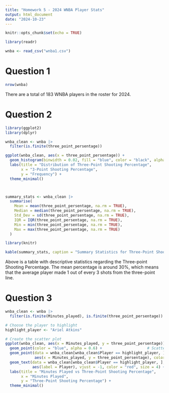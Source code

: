 ```yaml
---
title: "Homework 5 - 2024 WNBA Player Stats"
output: html_document
date: "2024-10-23"
---
```


```r
knitr::opts_chunk$set(echo = TRUE)
```

```r
library(readr)

wnba <- read_csv("wnba1.csv")
```

# Question 1

```r
nrow(wnba)
```

There are a total of 183 WNBA players in the roster for 2024.

# Question 2

```r
library(ggplot2)
library(dplyr)

wnba_clean <- wnba |>
  filter(is.finite(three_point_persentage))

ggplot(wnba_clean, aes(x = three_point_persentage)) +
  geom_histogram(binwidth = 0.02, fill = "blue", color = "black", alpha = 0.7) +
  labs(title = "Distribution of Three-Point Shooting Percentage", 
       x = "3-Point Shooting Percentage", 
       y = "Frequency") +
  theme_minimal()



summary_stats <- wnba_clean |>
  summarise(
    Mean = mean(three_point_persentage, na.rm = TRUE),
    Median = median(three_point_persentage, na.rm = TRUE),
    Std_Dev = sd(three_point_persentage, na.rm = TRUE),
    IQR = IQR(three_point_persentage, na.rm = TRUE),
    Min = min(three_point_persentage, na.rm = TRUE),
    Max = max(three_point_persentage, na.rm = TRUE)
  )

library(knitr)

kable(summary_stats, caption = "Summary Statistics for Three-Point Shooting Percentage")


```

Above is a table with descriptive statistics regarding the Three-point Shooting Percentage. The mean percentage is around 30%, which means that the average player made 1 out of every 3 shots from the three-point line.

# Question 3

```r

wnba_clean <- wnba |>
  filter(is.finite(Minutes_played), is.finite(three_point_persentage))

# Choose the player to highlight
highlight_player <- "Ariel Atkins"

# Create the scatter plot
ggplot(wnba_clean, aes(x = Minutes_played, y = three_point_persentage)) +
  geom_point(color = "blue", alpha = 0.6) +                    # Scatter points
  geom_point(data = wnba_clean[wnba_clean$Player == highlight_player, ], 
             aes(x = Minutes_played, y = three_point_persentage), color = "red", size = 4) +  # Highlight player
  geom_text(data = wnba_clean[wnba_clean$Player == highlight_player, ], 
            aes(label = Player), vjust = -1, color = "red", size = 4) + # Add label
  labs(title = "Minutes Played vs Three-Point Shooting Percentage",
       x = "Minutes Played", 
       y = "Three-Point Shooting Percentage") +
  theme_minimal()


```
